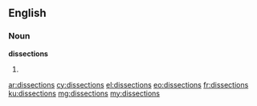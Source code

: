==English==

===Noun===
'''dissections'''

# {{plural of|dissection}}

[[ar:dissections]]
[[cy:dissections]]
[[el:dissections]]
[[eo:dissections]]
[[fr:dissections]]
[[ku:dissections]]
[[mg:dissections]]
[[my:dissections]]
